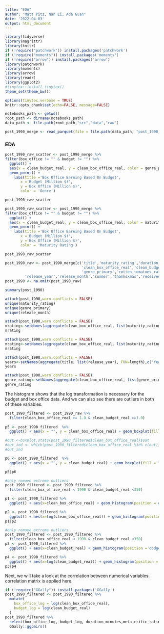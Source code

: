 ---
title: "EDA"
author: "Matt Pitz, Nan Li, Ada Guan"
date: '2022-04-03'
output: html_document
---

```{r load packages and set options, include=FALSE}
library(tidyverse) 
library(magrittr)
library(knitr)
if (!require("patchwork")) install.packages('patchwork')
if (!require("moments")) install.packages('moments')
if (!require("arrow")) install.packages('arrow')
library(patchwork)
library(moments)
library(arrow)
library(readr)
library(ggplot2)
#tinytex::install_tinytex()
theme_set(theme_bw())

options(tinytex.verbose = TRUE)
knitr::opts_chunk$set(echo=FALSE, message=FALSE)

notebooks_path <- getwd()
root_path <- dirname(notebooks_path)
data_path <- file.path(root_path,"src","data","raw")
```

```{r load in clean data}
post_1990_merge <- read_parquet(file = file.path(data_path, "post_1990_clean_data"))
```


### EDA
```{r, scatter plot bo}
post_1990_raw_scatter <- post_1990_merge %>%
filter(box_office != "" & budget != "") %>%
  ggplot() + 
  aes(x = clean_budget_real, y = clean_box_office_real, color = genre_primary) +
  geom_point() +
    labs(title ='Box Office Earning Based On Budget',
       x ='Budget (Million $)',
       y ='Box Office (Million $)',
       color = 'Genre')

post_1990_raw_scatter
```

```{r maturity rating vs box office and budget}
post_1990_raw_scatter <- post_1990_merge %>%
filter(box_office != "" & budget != "") %>%
  ggplot() + 
  aes(x = clean_budget_real, y = clean_box_office_real, color = maturity_rating) +
  geom_point() +
    labs(title ='Box Office Earning Based On Budget',
       x ='Budget (Million $)',
       y ='Box Office (Million $)',
       color = 'Maturity Rating')

post_1990_raw_scatter
```


```{r select columns of interests for EDA}
post_1990_raw <- post_1990_merge[c('title','maturity_rating','duration_minutes',
                                   'clean_box_office_real','clean_budget_real',
                                   'genre_primary','rotten_tomatoes_rating',
         'release_year','release_month','summer','thanksxmas','received_award','meta_critic_rating')]
post_1990 <- na.omit(post_1990_raw)

summary(post_1990)

```

```{r describe categorical data, echo=FALSE, message=TRUE, warning=TRUE}
attach(post_1990,warn.conflicts = FALSE)
unique(maturity_rating)
unique(genre_primary)
unique(release_month)
```
```{r}
attach(post_1990,warn.conflicts = FALSE)
mrating<-setNames(aggregate(clean_box_office_real, list(maturity_rating), FUN=sum),c('Ratings','Box Office'))
mrating
```

```{r}
attach(post_1990,warn.conflicts = FALSE)
mrating<-setNames(aggregate(clean_box_office_real, list(maturity_rating), FUN=length),c('Ratings','Number of Movies'))
mrating
```

```{r}
attach(post_1990,warn.conflicts = FALSE)
years<-setNames(aggregate(title, list(release_year), FUN=length),c('Year','Number of Movies'))
years
```
```{r}
attach(post_1990,warn.conflicts = FALSE)
genre_rating<-setNames(aggregate(clean_box_office_real, list(genre_primary,maturity_rating), FUN=length),c('Genre','Rating','Number of Movies'))
genre_rating
```


The histogram shows that the log transformation is necessary for the budget and box office data. And we can also see there are outliers in both of these variables.
```{r EDA, check and remove extreme outliers from box office}
post_1990_filtered <- post_1990_raw %>%
  filter(clean_box_office_real >= 1.0 & clean_budget_real >=1.0)
         
p5 <- post_1990_filtered  %>%
  ggplot() + aes(x = "", y = clean_box_office_real) + geom_boxplot(fill = "#0c4c8a") + theme_minimal() + labs(title = 'Boxplot of box office', y = 'Box office (Million $)')

#out <-boxplot.stats(post_1990_filtered$clean_box_office_real)$out
#out_ind <- which(post_1990_filtered$clean_box_office_real %in% c(out))
#out_ind

p6 <- post_1990_filtered  %>%
  ggplot() + aes(x = "", y = clean_budget_real) + geom_boxplot(fill = "#0c4c8a") + theme_minimal() + labs(title = 'Boxplot of budget', y = 'budget (Million $)')

p5|p6

```


```{r EDA, histograms for box office, removed values between 0 and 1 for models}
#only remove extreme outliers
post_1990_filtered <- post_1990_filtered %>%
  filter(clean_box_office_real < 1990 & clean_budget_real <350)

p1 <- post_1990_filtered %>%
  ggplot() + aes(x=clean_box_office_real) + geom_histogram(position ='dodge', bins=40) + labs(title = 'Distribution of box office', x = 'Box office (Million $)', y = 'Frequency')

p2 <- post_1990_filtered %>%
  ggplot() + aes(x=log(clean_box_office_real)) + geom_histogram(position ='dodge', bins=30) + labs(title = 'Distribution of log(Box office)', x = 'log(Box office) (Million $)', y = 'Frequency')
p1|p2
```
```{r EDA, histograms for budget, removed values between 0 and 1 for models}
#only remove extreme outliers
post_1990_filtered <- post_1990_filtered %>%
  filter(clean_box_office_real < 1990 & clean_budget_real <350)
p3 <- post_1990_filtered %>%
  ggplot() + aes(x=clean_budget_real) + geom_histogram(position ='dodge', bins=30) + labs(title = 'Distribution of budget', x = 'Budget (Million $)', y = 'Frequency')

p4 <- post_1990_filtered %>%
  ggplot() + aes(x=log(clean_budget_real)) + geom_histogram(position ='dodge', bins=30) + labs(title = 'Distribution of log(Budget)', x = 'log(Budget) (Million $)', y = 'Frequency')
p3|p4

```
Next, we will take a look at the correlation between numerical variables.
correlation matrix is applied here. 

```{r EDA, correlation matrix}
if (!require("GGally")) install.packages('GGally')
post_1990_filtered <- post_1990_filtered %>% 
  mutate(
    box_office_log = log(clean_box_office_real), 
    budget_log = log(clean_budget_real)
  )
post_1990_filtered %>%
  select(box_office_log, budget_log, duration_minutes,meta_critic_rating) %>%
  GGally::ggpairs()
```

